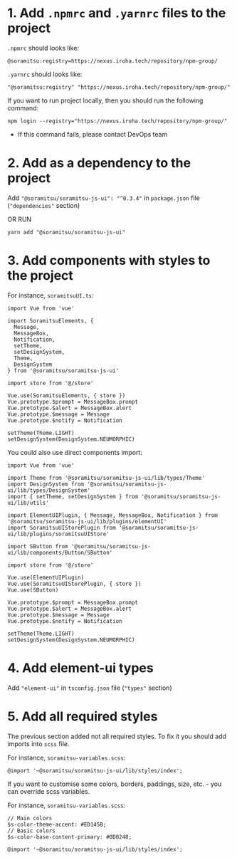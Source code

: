 <Meta title="Design System/Intro/How to use" />

# 1. Add `.npmrc` and `.yarnrc` files to the project

`.npmrc` should looks like:

```
@soramitsu:registry=https://nexus.iroha.tech/repository/npm-group/
```

`.yarnrc` should looks like:

```
"@soramitsu:registry" "https://nexus.iroha.tech/repository/npm-group/"
```

If you want to run project locally, then you should run the following command:
```
npm login --registry="https://nexus.iroha.tech/repository/npm-group/"
```
* If this command fails, please contact DevOps team

# 2. Add as a dependency to the project

Add `"@soramitsu/soramitsu-js-ui": "^0.3.4"` in `package.json` file (`"dependencies"` section)

OR RUN

`yarn add "@soramitsu/soramitsu-js-ui"`

# 3. Add components with styles to the project

For instance, `soramitsuUI.ts`:

```
import Vue from 'vue'

import SoramitsuElements, {
  Message,
  MessageBox,
  Notification,
  setTheme,
  setDesignSystem,
  Theme,
  DesignSystem
} from '@soramitsu/soramitsu-js-ui'

import store from '@/store'

Vue.use(SoramitsuElements, { store })
Vue.prototype.$prompt = MessageBox.prompt
Vue.prototype.$alert = MessageBox.alert
Vue.prototype.$message = Message
Vue.prototype.$notify = Notification

setTheme(Theme.LIGHT)
setDesignSystem(DesignSystem.NEUMORPHIC)
```

You could also use direct components import:

```
import Vue from 'vue'

import Theme from '@soramitsu/soramitsu-js-ui/lib/types/Theme'
import DesignSystem from '@soramitsu/soramitsu-js-ui/lib/types/DesignSystem'
import { setTheme, setDesignSystem } from '@soramitsu/soramitsu-js-ui/lib/utils'

import ElementUIPlugin, { Message, MessageBox, Notification } from '@soramitsu/soramitsu-js-ui/lib/plugins/elementUI'
import SoramitsuUIStorePlugin from '@soramitsu/soramitsu-js-ui/lib/plugins/soramitsuUIStore'

import SButton from '@soramitsu/soramitsu-js-ui/lib/components/Button/SButton'

import store from '@/store'

Vue.use(ElementUIPlugin)
Vue.use(SoramitsuUIStorePlugin, { store })
Vue.use(SButton)

Vue.prototype.$prompt = MessageBox.prompt
Vue.prototype.$alert = MessageBox.alert
Vue.prototype.$message = Message
Vue.prototype.$notify = Notification

setTheme(Theme.LIGHT)
setDesignSystem(DesignSystem.NEUMORPHIC)
```

# 4. Add element-ui types

Add `"element-ui"` in `tsconfig.json` file (`"types"` section)

# 5. Add all required styles

The previous section added not all required styles. To fix it you should add imports into `scss` file.

For instance, `soramitsu-variables.scss`:

```
@import '~@soramitsu/soramitsu-js-ui/lib/styles/index';
```

If you want to customise some colors, borders, paddings, size, etc. - you can override scss variables.

For instance, `soramitsu-variables.scss`:

```
// Main colors
$s-color-theme-accent: #ED145B;
// Basic colors
$s-color-base-content-primary: #0D0248;

@import '~@soramitsu/soramitsu-js-ui/lib/styles/index';

```
